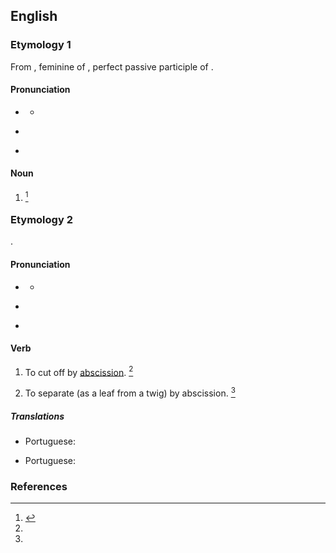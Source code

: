 ==English==

===Etymology 1===
From {{etyl|la|en}} {{m|la|abscissa}}, feminine of {{m|la|abscissus}}, perfect passive participle of {{m|la|abscindō||cut asunder}}.

====Pronunciation====
* {{a|RP}} {{IPA|en|/ˈæb.sɪs/}}
** {{audio|en|LL-Q1860 (eng)-Vealhurl-absciss (noun).wav|Audio (UK)}}
* {{a|US}} {{IPA|en|/ˈæb.sɪs/}}
* {{rhymes|en|æbsɪs|s=2}}

====Noun====
{{en-noun}}

# {{alternative form of|en|abscissa}} {{defdate|First attested in the late 17<sup>th</sup> century.}}<ref name=SOED>{{R:SOED5|page=8}}</ref>

===Etymology 2===
{{back-form|en|abscission}}.

====Pronunciation====
* {{a|RP}} {{IPA|en|/əbˈsɪs/}}
** {{audio|en|LL-Q1860 (eng)-Vealhurl-absciss (verb).wav|Audio (UK)}}
* {{a|US}} {{IPA|en|/æbˈsɪs/}}
* {{rhymes|en|ɪs|s=2}}

====Verb====
{{en-verb}}

# {{lb|en|transitive}} To cut off by [[abscission]]. {{defdate|First attested in the mid 19<sup>th</sup> century.}}<ref name=SOED/>
# {{lb|en|intransitive}} To separate (as a leaf from a twig) by abscission. {{defdate|First attested in the mid 19<sup>th</sup> century.}}<ref name=SOED/>

=====Translations=====
{{trans-top|to cut off by abscission}}
* Portuguese: {{t|pt|abscindir}}
{{trans-mid}}
{{trans-bottom}}

{{trans-top|to separate by abscission}}
* Portuguese: {{t|pt|abscindir}}
{{trans-mid}}
{{trans-bottom}}

===References===
<references/>